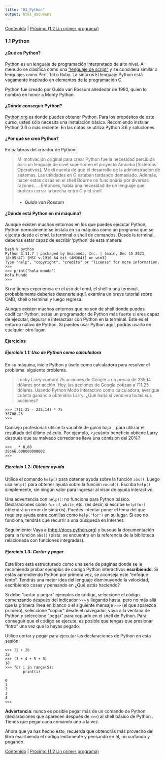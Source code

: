 ```yaml
---
title: "01_Python"
output: html_document
---
```


[Contenido](../Contents.Rmd) \| [Próximo (1.2 Un primer programa)](02_Hello_world.Rmd)

### 1.1 Python

#### ¿Qué es Python?

Python es un lenguaje de programación interpretado de alto nivel. A menudo se clasifica como una ["lenguaje de script"](https://en.wikipedia.org/wiki/Scripting_language) y se considera similar a lenguajes como Perl, Tcl o Ruby. La sintaxis El lenguaje Python está vagamente inspirado en elementos de la programación C.

Python fue creado por Guido van Rossum alrededor de 1990, quien lo nombró en honor a Monty Python.

#### ¿Dónde conseguir Python?

[Python.org](https://www.python.org/) es donde puedes obtener Python. Para los propósitos de este curso, usted sólo necesita una instalación básica. Recomiendo instalar Python 3.6 o más reciente. En las notas se utiliza Python 3.6 y soluciones.

#### ¿Por qué se creó Python?

En palabras del creador de Python:

> Mi motivación original para crear Python fue la necesidad percibida para un lenguaje de nivel superior en el proyecto Amoeba [Sistemas Operativos]. Me di cuenta de que el desarrollo de la administración de sistemas. Las utilidades en C estaban tardando demasiado. Además, hacer estas cosas en el shell Bourne no funcionaría por diversas razones. ... Entonces, había una necesidad de un lenguaje que pudiera cerrar la brecha entre C y el shell.
>
> -   
>
>     #### *Guido van Rossum*

#### ¿Dónde está Python en mi máquina?

Aunque existen muchos entornos en los que puedes ejecutar Python, Python normalmente se instala en su máquina como un programa que se ejecuta desde el cmd, la terminal o shell de comandos. Desde la terminal, deberías estar capaz de escribir 'python' de esta manera:

```         
bash % python
Python 3.11.7 | packaged by Anaconda, Inc. | (main, Dec 15 2023, 18:05:47) [MSC v.1916 64 bit (AMD64)] on win32
Type "help", "copyright", "credits" or "license" for more information.
>>>
>>> print("hola mundo")
Hola Mundo
>>>
```

Si no tienes experiencia en el uso del cmd, el shell o una terminal, probablemente deberías detenerte aquí, examina un breve tutorial sobre CMD, shell o terminal y luego regresa.

Aunque existen muchos entornos que no son de shell donde puedes codificar Python, serás un programador de Python más fuerte si eres capaz de ejecutar, depurar e interactúar con Python en la terminal. Este es el entorno nativo de Python. Si puedes usar Python aquí, podrás usarlo en cualquier otro lugar.

#### Ejercicios

##### Ejercicio 1.1: Uso de Python como calculadora

En su máquina, inicie Python y úselo como calculadora para resolver el problema. siguiente problema.

> Lucky Larry compró 75 acciones de Google a un precio de 235,14 dólares por acción. Hoy, las acciones de Google cotizan a 711,25 dólares. Usando Python Modo interactivo como calculadora, averigüe cuánta ganancia obtendría Larry. ¿Qué haría si vendiera todas sus acciones?

```         
>>> (711,25 - 235,14) * 75
35708.25
>>>
```

Consejo profesional: utilice la variable de guión bajo `_` para utilizar el resultado del último cálculo. Por ejemplo, \>¿cuánto beneficio obtiene Larry después que su malvado corredor se lleva ùna comisión del 20%?

```         
>>> _ * 0,80
28566.600000000002
>>>
```

##### Ejercicio 1.2: Obtener ayuda

Utilice el comando `help()` para obtener ayuda sobre la función `abs()`. Luego usa `help()` para obtener ayuda sobre la función `round()`. Escriba `help()` simplemente, sin ningún valor para ingresar al visor de ayuda interactivo.

Una advertencia con `help()`: no funciona para Python básico. Declaraciones como `for` `if`, `while`, etc. (es decir, si escribe `help(for)` obtendrá un error de sintaxis). Puedes intentar poner el tema del que requiere ayuda entre comillas como `help('for')` en su lugar. Si eso no funciona, tendrás que recurrir a una búsqueda en Internet.

Seguimiento: Vaya a (<http://docs.python.org>) y busque la documentación para la función `abs()` (pista: se encuentra en la referencia de la biblioteca relacionada con funciones integradas).

##### Ejercicio 1.3: Cortar y pegar

Este libro está estructurado como una serie de páginas donde se le recomienda probar ejemplos de código Python interactivos **escribiendo**. Si estás aprendiendo Python por primera vez, se aconseja este "enfoque lento". Tendrás una mejor idea del lenguaje disminuyendo la velocidad, escribiendo cosas y pensando en ¿Qué estás haciendo?

Si debe "cortar y pegar" ejemplos de código, seleccione el código comenzando después del indicador `>>>` y llegando hasta, pero no más allá que la primera línea en blanco o el siguiente mensaje `>>>` (el que aparezca primero), seleccione "copiar" desde el navegador, vaya a la ventana de Python y seleccione "pegar" para copiarlo en el shell de Python. Para conseguir que el código se ejecute, es posible que tengas que presionar "Intro" una vez que lo hayas pegado.

Utilice cortar y pegar para ejecutar las declaraciones de Python en esta sesión:

```         
>>> 12 + 20
32
>>> (3 + 4 + 5 + 6)
18
>>> for i in range(5):
        print(i)

0
1
2
3
4
>>>
```

**Advertencia**: nunca es posible pegar más de un comando de Python (declaraciones que aparecen después de `>>>`) al shell básico de Python . Tienes que pegar cada comando uno a la vez.

Ahora que ya has hecho esto, recuerda que obtendrás más provecho del libro escribiendo el código lentamente y pensando en él, no cortando y pegando.

[Contenido](../Contents.Rmd) \| [Próximo (1.2 Un primer programa)](02_Hello_world.Rmd)
